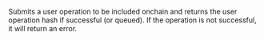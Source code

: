 
Submits a user operation to be included onchain and returns the user operation hash if successful (or queued).
If the operation is not successful, it will return an error. <CreditCost network="bundler" method="eth_sendUserOperation" />
